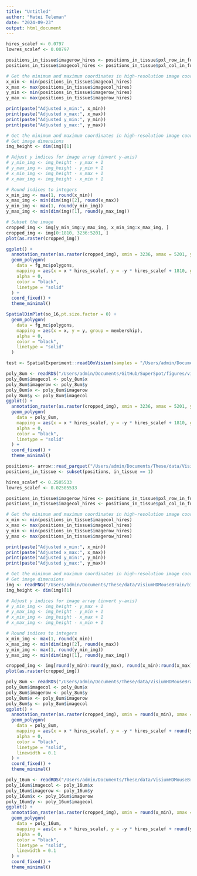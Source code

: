 ```yaml
---
title: "Untitled"
author: "Matei Teleman"
date: "2024-09-23"
output: html_document
---
```


```r
hires_scalef <- 0.0797
lowres_scalef <- 0.00797

positions_in_tissue$imagerow_hires <- positions_in_tissue$pxl_row_in_fullres * hires_scalef
positions_in_tissue$imagecol_hires <- positions_in_tissue$pxl_col_in_fullres * hires_scalef
```

```r
# Get the minimum and maximum coordinates in high-resolution image coordinates
x_min <- min(positions_in_tissue$imagecol_hires)
x_max <- max(positions_in_tissue$imagecol_hires)
y_min <- min(positions_in_tissue$imagerow_hires)
y_max <- max(positions_in_tissue$imagerow_hires)

print(paste("Adjusted x_min:", x_min))
print(paste("Adjusted x_max:", x_max))
print(paste("Adjusted y_min:", y_min))
print(paste("Adjusted y_max:", y_max))

# Get the minimum and maximum coordinates in high-resolution image coordinates
# Get image dimensions
img_height <- dim(img)[1]

# Adjust y indices for image array (invert y-axis)
# y_min_img <- img_height - y_max + 1
# y_max_img <- img_height - y_min + 1
# x_min_img <- img_height - x_max + 1
# x_max_img <- img_height - x_min + 1

# Round indices to integers
x_min_img <- max(1, round(x_min))
x_max_img <- min(dim(img)[2], round(x_max))
y_min_img <- max(1, round(y_min_img))
y_max_img <- min(dim(img)[1], round(y_max_img))
```

```r
# Subset the image
cropped_img <- img[y_min_img:y_max_img, x_min_img:x_max_img, ]
cropped_img <- img[0:1810, 3236:5201, ]
plot(as.raster(cropped_img))
```

```r
ggplot() +
  annotation_raster(as.raster(cropped_img), xmin = 3236, xmax = 5201, ymin = 0, ymax = 1810) +
  geom_polygon(
    data = fg_mc$polygons,
    mapping = aes(x = x * hires_scalef, y = -y * hires_scalef + 1810, group = membership),
    alpha = 0,
    color = "black",
    linetype = "solid"
  ) +
  coord_fixed() + 
  theme_minimal()
```

```r
SpatialDimPlot(so_16,pt.size.factor = 0) +
  geom_polygon(
    data = fg_mc$polygons,
    mapping = aes(x = x, y = y, group = membership),
    alpha = 0,
    color = "black",
    linetype = "solid"
  )
```

```r
test <- SpatialExperiment::read10xVisium(samples = "/Users/admin/Documents/These/data/VisiumHDColonCancer/binned_outputs/square_016um",type = c("HDF5", "sparse"),data = c("filtered", "raw"),images = "hires",load = TRUE)
```

```r
poly_8um <- readRDS("/Users/admin/Documents/GitHub/SuperSpot/figures/visium_hd/MC_spl_g16_fg.rds")$polygons
poly_8um$imagecol <- poly_8um$x
poly_8um$imagerow <- poly_8um$y
poly_8um$x <- poly_8um$imagerow
poly_8um$y <- poly_8um$imagecol
ggplot() +
  annotation_raster(as.raster(cropped_img), xmin = 3236, xmax = 5201, ymin = 0, ymax = 1810) +
  geom_polygon(
    data = poly_8um,
    mapping = aes(x = x * hires_scalef, y = -y * hires_scalef + 1810, group = membership),
    alpha = 0,
    color = "black",
    linetype = "solid"
  ) +
  coord_fixed() + 
  theme_minimal()
```

```r
positions<- arrow::read_parquet("/Users/admin/Documents/These/data/VisiumHDMouseBrain/binned_outputs/square_002um/spatial/tissue_positions.parquet") %>% column_to_rownames("barcode")
positions_in_tissue <- subset(positions, in_tissue == 1)

hires_scalef <- 0.2505533
lowres_scalef <- 0.02505533

positions_in_tissue$imagerow_hires <- positions_in_tissue$pxl_row_in_fullres * hires_scalef
positions_in_tissue$imagecol_hires <- positions_in_tissue$pxl_col_in_fullres * hires_scalef
```

```r
# Get the minimum and maximum coordinates in high-resolution image coordinates
x_min <- min(positions_in_tissue$imagecol_hires)
x_max <- max(positions_in_tissue$imagecol_hires)
y_min <- min(positions_in_tissue$imagerow_hires)
y_max <- max(positions_in_tissue$imagerow_hires)

print(paste("Adjusted x_min:", x_min))
print(paste("Adjusted x_max:", x_max))
print(paste("Adjusted y_min:", y_min))
print(paste("Adjusted y_max:", y_max))

# Get the minimum and maximum coordinates in high-resolution image coordinates
# Get image dimensions
img <- readPNG("/Users/admin/Documents/These/data/VisiumHDMouseBrain/binned_outputs/square_002um/spatial/tissue_hires_image.png")
img_height <- dim(img)[1]

# Adjust y indices for image array (invert y-axis)
# y_min_img <- img_height - y_max + 1
# y_max_img <- img_height - y_min + 1
# x_min_img <- img_height - x_max + 1
# x_max_img <- img_height - x_min + 1

# Round indices to integers
x_min_img <- max(1, round(x_min))
x_max_img <- min(dim(img)[2], round(x_max))
y_min_img <- max(1, round(y_min_img))
y_max_img <- min(dim(img)[1], round(y_max_img))
```

```r
cropped_img <- img[round(y_min):round(y_max), round(x_min):round(x_max), ]
plot(as.raster(cropped_img))
```

```r
poly_8um <- readRDS("/Users/admin/Documents/These/data/VisiumHDMouseBrain/MC_spl_g16_fg.rds")$polygons
poly_8um$imagecol <- poly_8um$x
poly_8um$imagerow <- poly_8um$y
poly_8um$x <- poly_8um$imagerow
poly_8um$y <- poly_8um$imagecol
ggplot() +
  annotation_raster(as.raster(cropped_img), xmin = round(x_min), xmax = round(x_max), ymin = round(y_min), ymax = round(y_max)) +
  geom_polygon(
    data = poly_8um,
    mapping = aes(x = x * hires_scalef, y = -y * hires_scalef + round(y_max) +  round(y_min), group = membership),
    alpha = 0,
    color = "black",
    linetype = "solid",
    linewidth = 0.1
  ) +
  coord_fixed() + 
  theme_minimal()

poly_16um <- readRDS("/Users/admin/Documents/These/data/VisiumHDMouseBrain/MC_spl_g64_fg.rds")$polygons
poly_16um$imagecol <- poly_16um$x
poly_16um$imagerow <- poly_16um$y
poly_16um$x <- poly_16um$imagerow
poly_16um$y <- poly_16um$imagecol
ggplot() +
  annotation_raster(as.raster(cropped_img), xmin = round(x_min), xmax = round(x_max), ymin = round(y_min), ymax = round(y_max)) +
  geom_polygon(
    data = poly_16um,
    mapping = aes(x = x * hires_scalef, y = -y * hires_scalef + round(y_max) +  round(y_min), group = membership),
    alpha = 0,
    color = "black",
    linetype = "solid",
    linewidth = 0.1
  ) +
  coord_fixed() + 
  theme_minimal()
```


